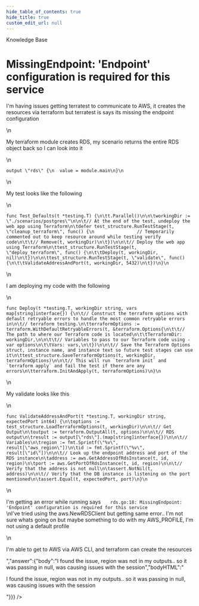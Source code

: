 ```yaml
---
hide_table_of_contents: true
hide_title: true
custom_edit_url: null
---
```



<CenterLayout>
<span className="searchCategory">Knowledge Base</span>
<h1>MissingEndpoint: &apos;Endpoint&apos; configuration is required for this service</h1>
<GitHub discussion={{"id":"D_kwDOF8slf84AOyZj","number":197,"author":{"login":"lee5i3"},"title":"MissingEndpoint: 'Endpoint' configuration is required for this service","body":"I'm having issues getting terratest to communicate to AWS, it creates the resources via terraform but terratest is says its missing the endpoint configuration\r\n\r\nMy terraform module creates RDS, my scenario returns the entire RDS object back so I can look into it\r\n```\r\noutput \"rds\" {\r\n  value = module.main\r\n}\r\n```\r\nMy test looks like the following\r\n```\r\nfunc Test_Defaults(t *testing.T) {\r\n\tt.Parallel()\r\n\r\n\tworkingDir := \"./scenarios/postgres\"\r\n\r\n\t// At the end of the test, undeploy the web app using Terraform\r\n\tdefer test_structure.RunTestStage(t, \"cleanup_terraform\", func() {\r\n                // Temporarily commented out to keep resource around while testing verify code\r\n\t\t// Remove(t, workingDir)\r\n\t})\r\n\r\n\t// Deploy the web app using Terraform\r\n\ttest_structure.RunTestStage(t, \"deploy_terraform\", func() {\r\n\t\tDeploy(t, workingDir, nil)\r\n\t})\r\n\r\n\ttest_structure.RunTestStage(t, \"validate\", func() {\r\n\t\tValidateAddressAndPort(t, workingDir, 5432)\r\n\t})\r\n}\r\n```\r\n\r\nI am deploying my code with the following\r\n```\r\nfunc Deploy(t *testing.T, workingDir string, vars map[string]interface{}) {\r\n\t// Construct the terraform options with default retryable errors to handle the most common retryable errors in\r\n\t// terraform testing.\r\n\tterraformOptions := terraform.WithDefaultRetryableErrors(t, &terraform.Options{\r\n\t\t// The path to where our Terraform code is located\r\n\t\tTerraformDir: workingDir,\r\n\r\n\t\t// Variables to pass to our Terraform code using -var options\r\n\t\tVars: vars,\r\n\t})\r\n\r\n\t// Save the Terraform Options struct, instance name, and instance text so future test stages can use it\r\n\ttest_structure.SaveTerraformOptions(t, workingDir, terraformOptions)\r\n\r\n\t// This will run `terraform init` and `terraform apply` and fail the test if there are any errors\r\n\tterraform.InitAndApply(t, terraformOptions)\r\n}\r\n```\r\n\r\nMy validate looks like this\r\n```\r\nfunc ValidateAddressAndPort(t *testing.T, workingDir string, expectedPort int64) {\r\n\toptions := test_structure.LoadTerraformOptions(t, workingDir)\r\n\r\n\t// Get Output\r\n\toutput := terraform.OutputAll(t, options)\r\n\r\n\t// RDS output\r\n\tresult := output[\"rds\"].(map[string]interface{})\r\n\r\n\t// Variables\r\n\tregion := fmt.Sprintf(\"%v\", result[\"aws_region\"])\r\n\tid := fmt.Sprintf(\"%v\", result[\"id\"])\r\n\r\n\t// Look up the endpoint address and port of the RDS instance\r\n\taddress := aws.GetAddressOfRdsInstance(t, id, region)\r\n\tport := aws.GetPortOfRdsInstance(t, id, region)\r\n\r\n\t// Verify that the address is not null\r\n\tassert.NotNil(t, address)\r\n\r\n\t// Verify that the DB instance is listening on the port mentioned\r\n\tassert.Equal(t, expectedPort, port)\r\n}\r\n```\r\n\r\nI'm getting an error while running says `    rds.go:18: MissingEndpoint: 'Endpoint' configuration is required for this service\r\n`\r\nI've tried using the aws.NewRDSClient but getting same error.. I'm not sure whats going on but maybe something to do with my AWS_PROFILE, I'm not using a default profile\r\n\r\nI'm able to get to AWS via AWS CLI, and terraform can create the resources","bodyHTML":"<p dir=\"auto\">I'm having issues getting terratest to communicate to AWS, it creates the resources via terraform but terratest is says its missing the endpoint configuration</p>\n<p dir=\"auto\">My terraform module creates RDS, my scenario returns the entire RDS object back so I can look into it</p>\n<div class=\"snippet-clipboard-content notranslate position-relative overflow-auto\" data-snippet-clipboard-copy-content=\"output &quot;rds&quot; {\n  value = module.main\n}\"><pre class=\"notranslate\"><code>output \"rds\" {\n  value = module.main\n}\n</code></pre></div>\n<p dir=\"auto\">My test looks like the following</p>\n<div class=\"snippet-clipboard-content notranslate position-relative overflow-auto\" data-snippet-clipboard-copy-content=\"func Test_Defaults(t *testing.T) {\n\tt.Parallel()\n\n\tworkingDir := &quot;./scenarios/postgres&quot;\n\n\t// At the end of the test, undeploy the web app using Terraform\n\tdefer test_structure.RunTestStage(t, &quot;cleanup_terraform&quot;, func() {\n                // Temporarily commented out to keep resource around while testing verify code\n\t\t// Remove(t, workingDir)\n\t})\n\n\t// Deploy the web app using Terraform\n\ttest_structure.RunTestStage(t, &quot;deploy_terraform&quot;, func() {\n\t\tDeploy(t, workingDir, nil)\n\t})\n\n\ttest_structure.RunTestStage(t, &quot;validate&quot;, func() {\n\t\tValidateAddressAndPort(t, workingDir, 5432)\n\t})\n}\"><pre class=\"notranslate\"><code>func Test_Defaults(t *testing.T) {\n\tt.Parallel()\n\n\tworkingDir := \"./scenarios/postgres\"\n\n\t// At the end of the test, undeploy the web app using Terraform\n\tdefer test_structure.RunTestStage(t, \"cleanup_terraform\", func() {\n                // Temporarily commented out to keep resource around while testing verify code\n\t\t// Remove(t, workingDir)\n\t})\n\n\t// Deploy the web app using Terraform\n\ttest_structure.RunTestStage(t, \"deploy_terraform\", func() {\n\t\tDeploy(t, workingDir, nil)\n\t})\n\n\ttest_structure.RunTestStage(t, \"validate\", func() {\n\t\tValidateAddressAndPort(t, workingDir, 5432)\n\t})\n}\n</code></pre></div>\n<p dir=\"auto\">I am deploying my code with the following</p>\n<div class=\"snippet-clipboard-content notranslate position-relative overflow-auto\" data-snippet-clipboard-copy-content=\"func Deploy(t *testing.T, workingDir string, vars map[string]interface{}) {\n\t// Construct the terraform options with default retryable errors to handle the most common retryable errors in\n\t// terraform testing.\n\tterraformOptions := terraform.WithDefaultRetryableErrors(t, &amp;terraform.Options{\n\t\t// The path to where our Terraform code is located\n\t\tTerraformDir: workingDir,\n\n\t\t// Variables to pass to our Terraform code using -var options\n\t\tVars: vars,\n\t})\n\n\t// Save the Terraform Options struct, instance name, and instance text so future test stages can use it\n\ttest_structure.SaveTerraformOptions(t, workingDir, terraformOptions)\n\n\t// This will run `terraform init` and `terraform apply` and fail the test if there are any errors\n\tterraform.InitAndApply(t, terraformOptions)\n}\"><pre class=\"notranslate\"><code>func Deploy(t *testing.T, workingDir string, vars map[string]interface{}) {\n\t// Construct the terraform options with default retryable errors to handle the most common retryable errors in\n\t// terraform testing.\n\tterraformOptions := terraform.WithDefaultRetryableErrors(t, &amp;terraform.Options{\n\t\t// The path to where our Terraform code is located\n\t\tTerraformDir: workingDir,\n\n\t\t// Variables to pass to our Terraform code using -var options\n\t\tVars: vars,\n\t})\n\n\t// Save the Terraform Options struct, instance name, and instance text so future test stages can use it\n\ttest_structure.SaveTerraformOptions(t, workingDir, terraformOptions)\n\n\t// This will run `terraform init` and `terraform apply` and fail the test if there are any errors\n\tterraform.InitAndApply(t, terraformOptions)\n}\n</code></pre></div>\n<p dir=\"auto\">My validate looks like this</p>\n<div class=\"snippet-clipboard-content notranslate position-relative overflow-auto\" data-snippet-clipboard-copy-content=\"func ValidateAddressAndPort(t *testing.T, workingDir string, expectedPort int64) {\n\toptions := test_structure.LoadTerraformOptions(t, workingDir)\n\n\t// Get Output\n\toutput := terraform.OutputAll(t, options)\n\n\t// RDS output\n\tresult := output[&quot;rds&quot;].(map[string]interface{})\n\n\t// Variables\n\tregion := fmt.Sprintf(&quot;%v&quot;, result[&quot;aws_region&quot;])\n\tid := fmt.Sprintf(&quot;%v&quot;, result[&quot;id&quot;])\n\n\t// Look up the endpoint address and port of the RDS instance\n\taddress := aws.GetAddressOfRdsInstance(t, id, region)\n\tport := aws.GetPortOfRdsInstance(t, id, region)\n\n\t// Verify that the address is not null\n\tassert.NotNil(t, address)\n\n\t// Verify that the DB instance is listening on the port mentioned\n\tassert.Equal(t, expectedPort, port)\n}\"><pre class=\"notranslate\"><code>func ValidateAddressAndPort(t *testing.T, workingDir string, expectedPort int64) {\n\toptions := test_structure.LoadTerraformOptions(t, workingDir)\n\n\t// Get Output\n\toutput := terraform.OutputAll(t, options)\n\n\t// RDS output\n\tresult := output[\"rds\"].(map[string]interface{})\n\n\t// Variables\n\tregion := fmt.Sprintf(\"%v\", result[\"aws_region\"])\n\tid := fmt.Sprintf(\"%v\", result[\"id\"])\n\n\t// Look up the endpoint address and port of the RDS instance\n\taddress := aws.GetAddressOfRdsInstance(t, id, region)\n\tport := aws.GetPortOfRdsInstance(t, id, region)\n\n\t// Verify that the address is not null\n\tassert.NotNil(t, address)\n\n\t// Verify that the DB instance is listening on the port mentioned\n\tassert.Equal(t, expectedPort, port)\n}\n</code></pre></div>\n<p dir=\"auto\">I'm getting an error while running says <code class=\"notranslate\">   rds.go:18: MissingEndpoint: 'Endpoint' configuration is required for this service</code><br>\nI've tried using the aws.NewRDSClient but getting same error.. I'm not sure whats going on but maybe something to do with my AWS_PROFILE, I'm not using a default profile</p>\n<p dir=\"auto\">I'm able to get to AWS via AWS CLI, and terraform can create the resources</p>","answer":{"body":"I found the issue, region was not in my outputs.. so it was passing in null, was causing issues with the session","bodyHTML":"<p dir=\"auto\">I found the issue, region was not in my outputs.. so it was passing in null, was causing issues with the session</p>"}}} />

</CenterLayout>
  

<!-- ##DOCS-SOURCER-START
{
  "sourcePlugin": "github-discussions",
  "hash": "b539bea56a6c9ebfa03b1d18c135a193"
}
##DOCS-SOURCER-END -->
